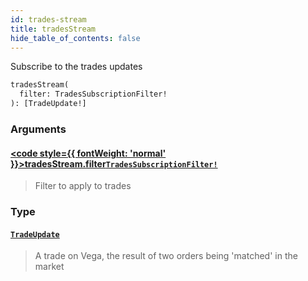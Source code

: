 ```yaml
---
id: trades-stream
title: tradesStream
hide_table_of_contents: false
---
```








Subscribe to the trades updates

```graphql
tradesStream(
  filter: TradesSubscriptionFilter!
): [TradeUpdate!]
```


### Arguments

#### [<code style={{ fontWeight: 'normal' }}>tradesStream.<b>filter</b></code>](#)<Bullet />[`TradesSubscriptionFilter!`](/mainnet/api/graphql/inputs/trades-subscription-filter) <Badge class="secondary" text="non-null"/> <Badge class="secondary" text="input"/>
> Filter to apply to trades
> 

### Type

#### [`TradeUpdate`](/mainnet/api/graphql/objects/trade-update) <Badge class="secondary" text="object"/>
> A trade on Vega, the result of two orders being 'matched' in the market
> 





